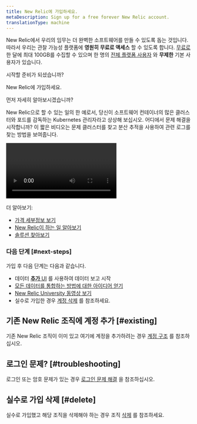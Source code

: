 ```yaml
---
title: New Relic에 가입하세요.
metaDescription: Sign up for a free forever New Relic account.
translationType: machine
---
```


New Relic에서 우리의 임무는 더 완벽한 소프트웨어를 만들 수 있도록 돕는 것입니다. 따라서 우리는 관찰 가능성 플랫폼에 **영원히** **무료로 액세스** 할 수 있도록 합니다. [무료로](/docs/accounts/accounts-billing/new-relic-one-pricing-billing/new-relic-one-pricing-billing/#free) 한 달에 최대 100GB를 수집할 수 있으며 한 명의 [전체 플랫폼 사용자](/docs/accounts/accounts-billing/new-relic-one-user-management/user-type) 와 **무제한** 기본 사용자가 있습니다.

시작할 준비가 되셨습니까?

<ButtonGroup>
  <ButtonLink
    role="button"
    to="https://newrelic.com/signup"
    variant="primary"
  >
    New Relic에 가입하세요.
  </ButtonLink>
</ButtonGroup>

먼저 자세히 알아보시겠습니까?

New Relic으로 할 수 있는 일의 한 예로서, 당신이 소프트웨어 컨테이너의 많은 클러스터와 포드를 감독하는 Kubernetes 관리자라고 상상해 보십시오. 어디에서 문제 해결을 시작합니까? 이 짧은 비디오는 문제 클러스터를 찾고 분산 추적을 사용하여 관련 로그를 찾는 방법을 보여줍니다.

<Video
  type="wistia"
  id="hytv3kad74"
/>

더 알아보기:

* [가격 세부정보 보기](https://newrelic.com/pricing)
* [New Relic이 하는 일 알아보기](https://docs.newrelic.com/docs/using-new-relic/welcome-new-relic/get-started/introduction-new-relic#get-started-now)
* [솔루션 찾아보기](https://newrelic.com/instant-observability/)

### 다음 단계 [#next-steps]

가입 후 다음 단계는 다음과 같습니다.

* 데이터 [**추가** UI](https://one.newrelic.com/launcher/nr1-core.settings) 를 사용하여 데이터 보고 시작
* [모든 데이터를 통합하는 방법에 대한 아이디어 얻기](/docs/using-new-relic/welcome-new-relic/get-started/introduction-new-relic/#bring-your-data)
* [New Relic University 동영상 보기](https://learn.newrelic.com/)
* 실수로 가입한 경우 [계정 삭제](/docs/accounts/accounts-billing/account-setup/downgradecancel-account/#cancel-simple-org) 를 참조하세요.

## 기존 New Relic 조직에 계정 추가 [#existing]

기존 New Relic 조직이 이미 있고 여기에 계정을 추가하려는 경우 [계정 구조](/docs/accounts/accounts-billing/account-structure/new-relic-account-structure) 를 참조하십시오.

## 로그인 문제? [#troubleshooting]

로그인 또는 암호 문제가 있는 경우 [로그인 문제 해결](/docs/accounts/install-new-relic/account-setup/troubleshoot-password-email-address-login-problems) 을 참조하십시오.

## 실수로 가입 삭제 [#delete]

실수로 가입했고 해당 조직을 삭제해야 하는 경우 조직 [삭제](/docs/accounts/accounts-billing/account-setup/downgradecancel-account/#cancel-simple-org) 를 참조하세요.
